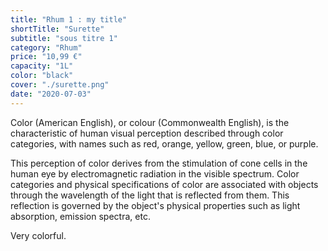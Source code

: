 ```yaml
---
title: "Rhum 1 : my title"
shortTitle: "Surette"
subtitle: "sous titre 1"
category: "Rhum"
price: "10,99 €"
capacity: "1L"
color: "black"
cover: "./surette.png"
date: "2020-07-03"
---
```


Color (American English), or colour (Commonwealth English), is the characteristic of human visual perception described through color categories, with names such as red, orange, yellow, green, blue, or purple.

This perception of color derives from the stimulation of cone cells in the human eye by electromagnetic radiation in the visible spectrum. Color categories and physical specifications of color are associated with objects through the wavelength of the light that is reflected from them. This reflection is governed by the object's physical properties such as light absorption, emission spectra, etc.

Very colorful.
